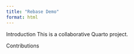 ```yaml
---
title: "Rebase Demo"
format: html
---
```


Introduction
This is a collaborative Quarto project.

Contributions
<!-- Student sections will go here -->